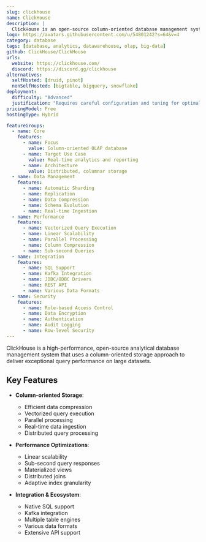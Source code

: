 ```yaml
---
slug: clickhouse
name: ClickHouse
description: |
  ClickHouse is an open-source column-oriented database management system that allows generating analytical data reports in real-time. It provides high performance for analytical queries on large datasets.
logo: https://avatars.githubusercontent.com/u/54801242?s=64&v=4
category: database
tags: [database, analytics, datawarehouse, olap, big-data]
github: ClickHouse/ClickHouse
urls:
  website: https://clickhouse.com/
  discord: https://discord.gg/clickhouse
alternatives:
  selfHosted: [druid, pinot]
  nonSelfHosted: [bigtable, bigquery, snowflake]
deployment:
  difficulty: "Advanced"
  justification: "Requires careful configuration and tuning for optimal performance. Complex distributed architecture needs expertise to manage effectively."
pricingModel: Free
hostingType: Hybrid

featureGroups:
  - name: Core
    features:
      - name: Focus
        value: Column-oriented OLAP database
      - name: Target Use Case
        value: Real-time analytics and reporting
      - name: Architecture
        value: Distributed, columnar storage
  - name: Data Management
    features:
      - name: Automatic Sharding
      - name: Replication
      - name: Data Compression
      - name: Schema Evolution
      - name: Real-time Ingestion
  - name: Performance
    features:
      - name: Vectorized Query Execution
      - name: Linear Scalability
      - name: Parallel Processing
      - name: Column Compression
      - name: Sub-second Queries
  - name: Integration
    features:
      - name: SQL Support
      - name: Kafka Integration
      - name: JDBC/ODBC Drivers
      - name: REST API
      - name: Various Data Formats
  - name: Security
    features:
      - name: Role-based Access Control
      - name: Data Encryption
      - name: Authentication
      - name: Audit Logging
      - name: Row-level Security
---
```


ClickHouse is a high-performance, open-source analytical database management system that uses a column-oriented storage approach to deliver exceptional query performance on large datasets.

## Key Features

- **Column-oriented Storage**:

  - Efficient data compression
  - Vectorized query execution
  - Parallel processing
  - Real-time data ingestion
  - Distributed query processing

- **Performance Optimizations**:

  - Linear scalability
  - Sub-second query responses
  - Materialized views
  - Distributed joins
  - Adaptive index granularity

- **Integration & Ecosystem**:

  - Native SQL support
  - Kafka integration
  - Multiple table engines
  - Various data formats
  - Extensive API support
